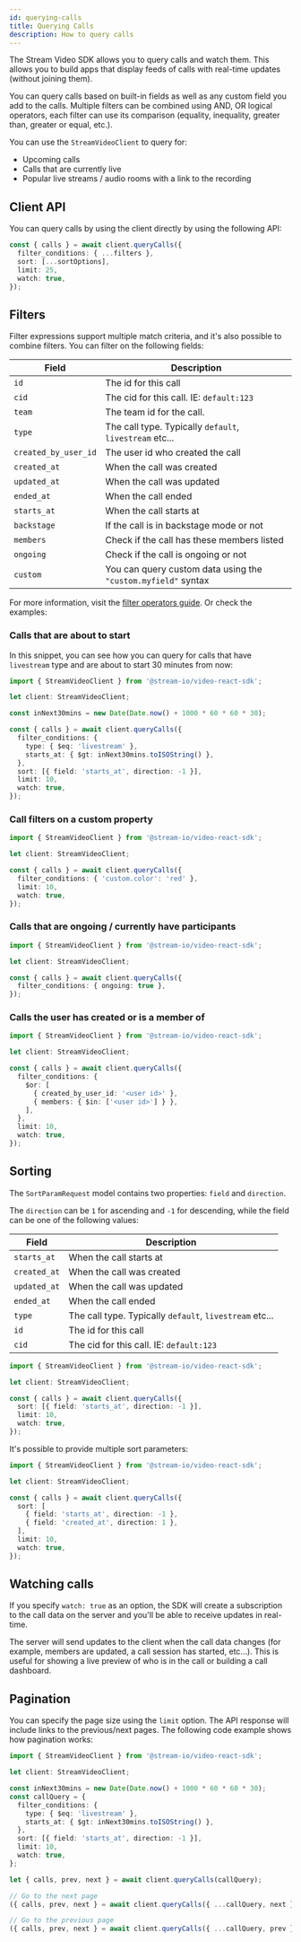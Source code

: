```yaml
---
id: querying-calls
title: Querying Calls
description: How to query calls
---
```


The Stream Video SDK allows you to query calls and watch them.
This allows you to build apps that display feeds of calls with real-time updates (without joining them).

You can query calls based on built-in fields as well as any custom field you add to the calls.
Multiple filters can be combined using AND, OR logical operators,
each filter can use its comparison (equality, inequality, greater than, greater or equal, etc.).

You can use the `StreamVideoClient` to query for:

- Upcoming calls
- Calls that are currently live
- Popular live streams / audio rooms with a link to the recording

## Client API

You can query calls by using the client directly by using the following API:

```ts
const { calls } = await client.queryCalls({
  filter_conditions: { ...filters },
  sort: [...sortOptions],
  limit: 25,
  watch: true,
});
```

## Filters

Filter expressions support multiple match criteria, and it's also possible to combine filters.
You can filter on the following fields:

| Field                | Description                                                   |
| -------------------- | ------------------------------------------------------------- |
| `id`                 | The id for this call                                          |
| `cid`                | The cid for this call. IE: `default:123`                      |
| `team`               | The team id for the call.                                     |
| `type`               | The call type. Typically `default`, `livestream` etc...       |
| `created_by_user_id` | The user id who created the call                              |
| `created_at`         | When the call was created                                     |
| `updated_at`         | When the call was updated                                     |
| `ended_at`           | When the call ended                                           |
| `starts_at`          | When the call starts at                                       |
| `backstage`          | If the call is in backstage mode or not                       |
| `members`            | Check if the call has these members listed                    |
| `ongoing`            | Check if the call is ongoing or not                           |
| `custom`             | You can query custom data using the `"custom.myfield"` syntax |

For more information, visit the [filter operators guide](https://getstream.io/chat/docs/react/query_syntax_operators/?language=javascript). Or check the examples:

### Calls that are about to start

In this snippet, you can see how you can query for calls that have `livestream` type and are about to start 30 minutes from now:

```typescript
import { StreamVideoClient } from '@stream-io/video-react-sdk';

let client: StreamVideoClient;

const inNext30mins = new Date(Date.now() + 1000 * 60 * 60 * 30);

const { calls } = await client.queryCalls({
  filter_conditions: {
    type: { $eq: 'livestream' },
    starts_at: { $gt: inNext30mins.toISOString() },
  },
  sort: [{ field: 'starts_at', direction: -1 }],
  limit: 10,
  watch: true,
});
```

### Call filters on a custom property

```typescript
import { StreamVideoClient } from '@stream-io/video-react-sdk';

let client: StreamVideoClient;

const { calls } = await client.queryCalls({
  filter_conditions: { 'custom.color': 'red' },
  limit: 10,
  watch: true,
});
```

### Calls that are ongoing / currently have participants

```typescript
import { StreamVideoClient } from '@stream-io/video-react-sdk';

let client: StreamVideoClient;

const { calls } = await client.queryCalls({
  filter_conditions: { ongoing: true },
});
```

### Calls the user has created or is a member of

```typescript
import { StreamVideoClient } from '@stream-io/video-react-sdk';

let client: StreamVideoClient;

const { calls } = await client.queryCalls({
  filter_conditions: {
    $or: [
      { created_by_user_id: '<user id>' },
      { members: { $in: ['<user id>'] } },
    ],
  },
  limit: 10,
  watch: true,
});
```

## Sorting

The `SortParamRequest` model contains two properties: `field` and `direction`.

The `direction` can be `1` for ascending and `-1` for descending, while the field can be one of the following values:

| Field        | Description                                             |
| ------------ | ------------------------------------------------------- |
| `starts_at`  | When the call starts at                                 |
| `created_at` | When the call was created                               |
| `updated_at` | When the call was updated                               |
| `ended_at`   | When the call ended                                     |
| `type`       | The call type. Typically `default`, `livestream` etc... |
| `id`         | The id for this call                                    |
| `cid`        | The cid for this call. IE: `default:123`                |

```typescript
import { StreamVideoClient } from '@stream-io/video-react-sdk';

let client: StreamVideoClient;

const { calls } = await client.queryCalls({
  sort: [{ field: 'starts_at', direction: -1 }],
  limit: 10,
  watch: true,
});
```

It's possible to provide multiple sort parameters:

```typescript
import { StreamVideoClient } from '@stream-io/video-react-sdk';

let client: StreamVideoClient;

const { calls } = await client.queryCalls({
  sort: [
    { field: 'starts_at', direction: -1 },
    { field: 'created_at', direction: 1 },
  ],
  limit: 10,
  watch: true,
});
```

## Watching calls

If you specify `watch: true` as an option, the SDK will create a subscription to the call data on the server and you'll be able to receive updates in real-time.

The server will send updates to the client when the call data changes
(for example, members are updated, a call session has started, etc...).
This is useful for showing a live preview of who is in the call or building a call dashboard.

## Pagination

You can specify the page size using the `limit` option. The API response will include links to the previous/next pages. The following code example shows how pagination works:

```typescript
import { StreamVideoClient } from '@stream-io/video-react-sdk';

let client: StreamVideoClient;

const inNext30mins = new Date(Date.now() + 1000 * 60 * 60 * 30);
const callQuery = {
  filter_conditions: {
    type: { $eq: 'livestream' },
    starts_at: { $gt: inNext30mins.toISOString() },
  },
  sort: [{ field: 'starts_at', direction: -1 }],
  limit: 10,
  watch: true,
};

let { calls, prev, next } = await client.queryCalls(callQuery);

// Go to the next page
({ calls, prev, next } = await client.queryCalls({ ...callQuery, next }));

// Go to the previous page
({ calls, prev, next } = await client.queryCalls({ ...callQuery, prev }));
```
